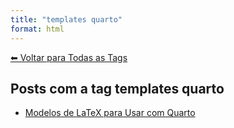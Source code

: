 ```yaml
---
title: "templates quarto"
format: html
---
```


[⬅ Voltar para Todas as Tags](../tags.qmd)

## Posts com a tag **templates quarto**

- [Modelos de LaTeX para Usar com Quarto](/posts/programacao/modelos-latex-quarto.html)
